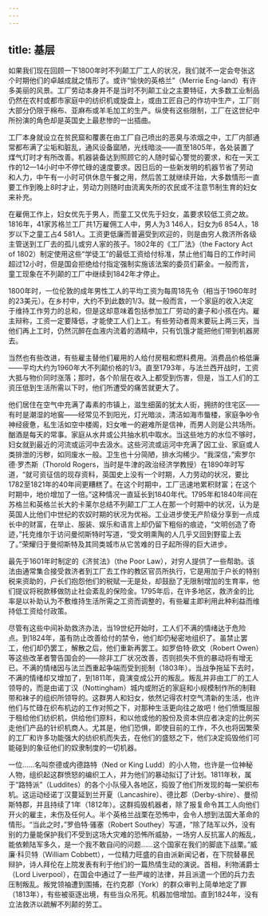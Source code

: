 ```yaml
---
---
---
```

title: 基层
---




如果我们现在回顾一下1800年时不列颠工厂工人的状况，我们就不一定会夸张这个时期他们的卓越成就之情形了。或许“愉快的英格兰”（Merrie Eng-land）有许多美丽的风景。工厂劳动本身并不是当时不列颠工业之主要特征，大多数工业制品仍然在农村或都市家庭中的纺织机或旋盘上，或由工匠自己的作坊中生产，工厂则大部分仍限于棉布、亚麻布或羊毛加工的生产。纵使有这些限制，工厂在这世纪中所扮演的角色却是英国史上最悲惨的一出插曲。

工厂本身就设立在贫民窟和覆裹在由工厂自己喷出的恶臭与浓烟之中，工厂内部通常都布满了尘垢和脏乱，通风设备窳陋，光线暗淡——直至1805年，各处装置了煤气灯时才有所改善。机器装备达到照顾它的人随时留心警觉的要求，和在一天工作的12—14小时中不停忙碌的速度要求。因日后的一些新发明的机器节省了劳动和人力，中午有一小时可供休息午餐之用，然后苦工就继续开始，大多数情形一直要工作到晚上8时才止，劳动力则随时由流离失所的农民或不注意节制生育的妇女来补充。

在雇佣工作上，妇女优先于男人，而童工又优先于妇女，盖要求较低工资之故。1816年，41家苏格兰工厂共1万雇佣工人中，男人为3 146人，妇女为6 854人，18岁以下之童工占4 581人。工资更低廉而普遍受到欢迎的，则是由穷人救济所各级主管送到工厂去的孤儿或穷人家的孩子。1802年的《工厂法》（the Factory Act of 1802）制定使用这些“学徒工”的最低工资给付标准，禁止他们每日的工作时间超过12小时，但是国会拒绝给付指定强制实施该法案的委员们薪金。一般而言，童工现象在不列颠的工厂中继续到1842年才停止。

1800年时，一位伦敦的成年男性工人的平均工资为每周18先令（相当于1960年时的23美元）。在乡村中，大约不到此数的1/3。就一般而言，一个家庭的收入决定于维持工作劳力的总和，但是这却意味着包括参加工厂劳动的妻子和小孩在内。雇主辩称，工资一定要降低，才能使工人们上工。有些劳动者周末要玩上两三天，当他们再上工时，仍然沉醉在血液内流着的酒精中，只有饥饿才能把他们带到机器房去。

当然也有些改进，有些雇主替他们雇用的人给付房租和燃料费用。消费品价格低廉——平均大约为1960年大不列颠价格的1/3。直至1793年，与法兰西开战时，工资大抵与物价同时涨落；那时，各个阶层在收入上都受到伤害，但是，当工人们的工资压低到生活所需以下时，他们所遭受的痛苦就更大了。

他们居住在空气中充满了毒素的市镇上，滋生细菌的犹太人街，拥挤的住宅区——有时是潮湿的地窖——经常见不到阳光，灯光暗淡，清洁如海市蜃楼，家庭争吵令神经疲惫，私生活如空中楼阁，妇女唯一的避难所是信神，而男人则是公共场所。酗酒是每天的常事。家庭从水井或公共抽水机中取水。当这些地方的水位不够时，妇女就到最近的河流或运河中去汲水。这些河流或运河中充满了因工业、家庭或人类排泄的污秽，如同废水一般。卫生也十分简陋，排水沟稀少。“我深信，”索罗尔德·罗杰斯（Thorold Rogers，当时是牛津的政治经济学教授）在1890年时写道，“就可资征信的现存资料，英国史上没有一个时期，人力劳动的状况，要比1782至1821年的40年间更糟糕了。在这个时期中，工厂迅速地累积财富；在这个时期中，地价增加了一倍。”这种情况一直延长到1840年代。1795年和1840年间在苏格兰和英格兰长大的卡莱尔总结不列颠工厂工人在那一个时期中的状况，认为是英国人比他们中世纪的农奴时期的状况为优裕。工业进步使无产阶级分享到一点成长中的财富，在举止、服装、娱乐和语言上却仍留下粗俗的痕迹，“文明创造了奇迹，”托克维尔于访问曼彻斯特时写道，“受文明熏陶的人几乎又回到野蛮上去了。”荣耀归于曼彻斯特及其同类城市从它苦难的日子起所得的巨大进步。

最先于1601年时制定的《济贫法》（the Poor Law），对穷人提供了一些帮助。该法由通常集合接受救济者到工厂去工作的教区官员所执行，它是用加于户长的特别税来资助的，户长们抱怨他们的税赋一无是处，却鼓励了无限制增加的生育率，他们提议将税款移做防止社会紊乱的保险金。1795年后，在许多地区，救济金的比率是以补助认为不敷维持生活所需之工资而调整的，有些雇主即利用此种利益而维持低工资给付政策。

尽管有这些中间补助救济办法，当19世纪开始时，工人们不满的情绪达于危险点。到1824年，虽有防止改善给付的禁令，他们却仍秘密地组织了。虽禁止罢工，他们却仍罢工，解散之后，他们重新再罢工。如罗伯特·欧文（Robert Owen）等这些改革者警告国会的——除非工厂状况改善，否则损失不赀的暴动将有增无已。不满的情绪因与法兰西重起争端而受到扼制（1803年）。当战争拖延下去时，不满的情绪却又增加了，到1811年，竟演变成公开的叛乱。叛乱并非由工厂的工人领导的，而是由诺丁汉（Nottingham）城内或附近的家庭和小规模制作所的制鞋带和袜子的组织所领导的。这群男人和妇女，依然记得农村空气清新的生活，也许他们与忙碌在织布机边的工作对照之下，对那种生活更向往之故吧！他们愤慨屈服于租给他们纺织机，供给他们原料，和以他或他的股份及资本供应者决定的比例买走他们产品的针织机商人。尤其是，他们恐惧，即使目前的工作，不久也将因繁荣的工厂和许多功能强大的纺织机而失去，在他们的盛怒之下，他们决定捣毁他们可能碰到的象征他们的奴隶制度的一切机器。

一位……名叫奈德或内德路特（Ned or King Ludd）的小人物，也许是一位神秘人物，组织起这群愤怒的编织工人，并为他们的暴动拟订了计划。1811年秋，属于“路特派”（Luddites）的各个小队侵入各地区，捣毁了他们所发现的每一架织布机。这运动经诺丁汉蔓延到兰开夏（Lancashire）、德比郡（Derby-shire）、曼彻斯特郡，并且持续了1年（1812年）。这群捣毁机器者，除了报复命令其工人向他们开火的雇主，未伤及任何人。半个英格兰战栗在恐怖中，会令人想到法国大革命的情形。“当此之时，”罗伯特·骚塞（Robert Southey）写道，“除了陆军以外，没有别的力量能保护我们不受到这场大灾难的恐怖所威胁，一场穷人反抗富人的叛乱，能依赖陆军多久，是一个我不敢自问的问题……这个国家在我们的脚底下战栗。”威廉·科贝特（William Cobbett），一位精力旺盛的自由派新闻记者，在下院替暴民辩护，诗人拜伦在上院发表有利于他们的一篇热情生动的演说。首相，利物浦爵士（Lord Liverpool），在国会中通过了一些严峻的法律，并且派遣一个团的兵力去压制叛乱。叛党领袖遭到围捕，在约克郡（York）的群众审判上简单地定了罪（1813年），有些被驱逐出境，有些当众吊死。机器加倍增加。直到1824年，没有立法救济以疏解不列颠的劳工。